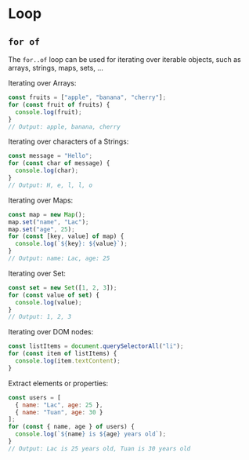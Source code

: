 # Loop

## `for of`

The `for..of` loop can be used for iterating over iterable objects, such as arrays, strings, maps, sets, ...

Iterating over Arrays:
   
```js
const fruits = ["apple", "banana", "cherry"];
for (const fruit of fruits) {
  console.log(fruit);
}
// Output: apple, banana, cherry
```

Iterating over characters of a Strings:

```js
const message = "Hello";
for (const char of message) {
  console.log(char);
}
// Output: H, e, l, l, o
```

Iterating over Maps:

```js
const map = new Map();
map.set("name", "Lac");
map.set("age", 25);
for (const [key, value] of map) {
  console.log(`${key}: ${value}`);
}
// Output: name: Lac, age: 25
```

Iterating over Set:

```js
const set = new Set([1, 2, 3]);
for (const value of set) {
  console.log(value);
}
// Output: 1, 2, 3
```

Iterating over DOM nodes:

```js
const listItems = document.querySelectorAll("li");
for (const item of listItems) {
  console.log(item.textContent);
}
```

Extract elements or properties:

```js
const users = [
  { name: "Lac", age: 25 },
  { name: "Tuan", age: 30 }
];
for (const { name, age } of users) {
  console.log(`${name} is ${age} years old`);
}
// Output: Lac is 25 years old, Tuan is 30 years old
```

